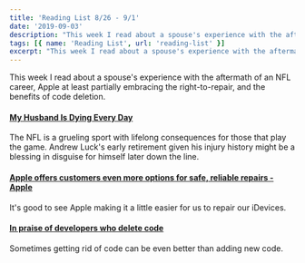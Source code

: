 ```yaml
---
title: 'Reading List 8/26 - 9/1'
date: '2019-09-03'
description: "This week I read about a spouse's experience with the aftermath of an NFL career, Apple at least partially embracing the right-to-repair, and the benefits of code deletion."
tags: [{ name: 'Reading List', url: 'reading-list' }]
excerpt: "This week I read about a spouse's experience with the aftermath of an NFL career, Apple at least partially embracing the right-to-repair, and the benefits of code deletion."
---
```


This week I read about a spouse's experience with the aftermath of an NFL career, Apple at least partially embracing the right-to-repair, and the benefits of code deletion.

#### [My Husband Is Dying Every Day](https://deadspin.com/my-husband-is-dying-every-day-1837411982)

The NFL is a grueling sport with lifelong consequences for those that play the game. Andrew Luck's early retirement given his injury history might be a blessing in disguise for himself later down the line.

#### [Apple offers customers even more options for safe, reliable repairs - Apple](https://www.apple.com/newsroom/2019/08/apple-offers-customers-even-more-options-for-safe-reliable-repairs/)

It's good to see Apple making it a little easier for us to repair our iDevices.

#### [In praise of developers who delete code](https://www.techrepublic.com/article/in-praise-of-developers-who-delete-code/)

Sometimes getting rid of code can be even better than adding new code.
